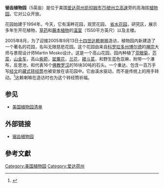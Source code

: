 '''锯齿植物园'''（5英亩）是位于美国[[凯彻姆_(爱达荷州)|爱达荷州凯彻姆市]][[75號州立高速（爱达荷州）|75號州立高速]]旁的高海拔[[植物園|植物园]]。它对公众开放。

花园始建于1994年。今天，它有溪畔花园，观赏花园， [[省水花園|省水花园]]，研究区，展示多年生开花植物，[[香草|草药]]和[[攀緣植物|藤本植物]]的[[溫室|温室]]（1550平方英尺）以及主楼。

2005年8月，为了迎接2005年9月13日[[第十四世达赖喇嘛|十四世达赖喇嘛]]造访，植物园内新建造了一个著名的花园，名叫无限慈悲花园。这个花园由来自[[波德_(科羅拉多州)|科罗拉多州博尔德]]的[[禅宗|禅宗]]大师与景观设计师Martin Mosko设计。这是一个高山花园，园内种植了[[藍眼菊|蓝眼菊]]，[[南芥属|芥菜]]，[[山金車|山金车]]，高山[[紫菀屬|紫菀]]，[[罌粟花|罂粟花]]，[[蘭科|兰花]]，[[耧斗菜属|耧斗菜]]，和野生蓝色亚麻，附带一个瀑布，反思池，和代表16个[[佛教|佛教]][[阿罗汉|罗汉]]的16块30吨的石头。一个重达{{Convert|800|lb|kg}}、包含一百万手写[[曼特罗|经文]]的[[藏区|藏式]][[轉經筒|转经筒]]也被安放在该花园中。它由溪水驱动，而不是传统上的用手转动。<ref name="无限慈悲">{{cite web |title=Garden of Infinite Compassion |url=https://sbgarden.org/summer-garden-events/+&cd=1&hl=en&ct=clnk&gl=us |website=Sawtooth Botanical Garden |accessdate=2021-01-06}}</ref>达赖喇嘛在造访时也为这个转经筒祈福。

== 参见 ==

* [[美国植物园清单|美国植物园清单]]

== 外部链接 ==

* [http://www.sbgarden.org/ 锯齿植物园]

== 參考文獻 ==
{{reflist}}

[[Category:美国植物园|Category:美国植物园]]
[[Category:爱达荷州|Category:爱达荷州]]